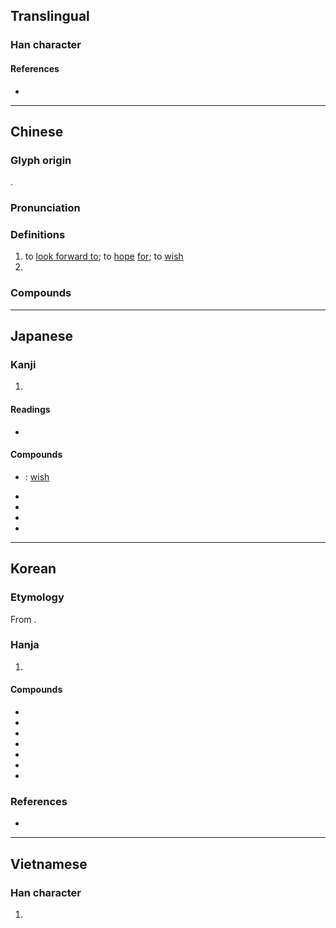 {{character info/new}}
==Translingual==

===Han character===
{{Han char|rn=12|rad=八|as=14|sn=16|four=11801|canj=LPWTC|ids=⿱北異}}

====References====
* {{Han ref|kx=0128.240|dkj=01500|dj=0289.030|hdz=10253.080|uh=5180|ud=20864|bh=BEAC|bd=48812}}

----

==Chinese==
{{zh-forms|alt=丠:second-round simplified}}

===Glyph origin===
{{Han etyl}}
{{Han compound|北|異|c1=s|c2=p|ls=psc}}.

===Pronunciation===
{{zh-pron
|m=jì
|c=kei3
|h=pfs=
|md=
|mn=kì
|w=
|mc=y
|oc=y
|cat=v,pn
}}

===Definitions===
{{zh-hanzi}}

# to [[look forward to]]; to [[hope]] [[for]]; to [[wish]]
# {{zh-alt-name|河北|[[Hebei]] [[province]]}}

===Compounds===
{{zh-der|冀望|冀求|可冀|冀北|冀州|希冀|冀圖|非冀}}

----

==Japanese==

===Kanji===
{{ja-kanji|grade=|rs=八14}}

# {{defn|lang=ja|sort=八14}}

====Readings====
* {{ja-readings|on=[[き]] (ki)|kun=[[こいねがう]] (koinegau), [[こいねがわ]] (koinegawa)}}

====Compounds====
* {{ja-r|冀願|きがん}}: [[wish]]
* {{ja-r|冀幸|きこう}}
* {{ja-r|冀馬|きば}}
* {{ja-r|冀望|きぼう}}
* {{ja-r|冀北|きほく}}

----

==Korean==

===Etymology===
From {{der|ko|ltc|sort=기|-}} {{ltc-l|冀}}.

===Hanja===
{{ko-hanja-search}}
{{ko-hanja|바라다|바랄|기}}

# {{hanja form of|기|to [[hope#Verb|hope]]; to [[wish#Verb|wish]]}}

====Compounds====
{{der-top3|Compounds}}
* {{ko-l|기도|冀圖}}
* {{ko-l|기망|冀望}}
* {{ko-l|기원|冀願}}
* {{ko-l|^기주|冀州}}
* {{ko-l|요기|徼冀}}
* {{ko-l|행기|幸冀}}
* {{ko-l|희기|希冀}}
{{der-bottom}}

===References===
* {{R:hanjadoc|666}}

----

==Vietnamese==

===Han character===
{{vi-hantu|[[kí]]|rs=八14}}

# {{defn|lang=vi|sort=八14}}